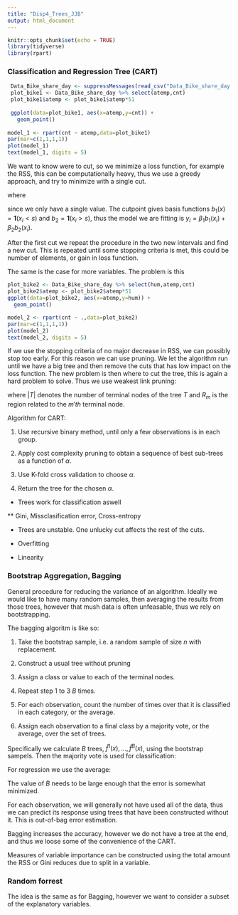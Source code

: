 ```yaml
---
title: "Disp4_Trees_JJB"
output: html_document
---
```


```r
knitr::opts_chunk$set(echo = TRUE)
library(tidyverse)
library(rpart)

```

### Classification and Regression Tree (CART)

```r
 Data_Bike_share_day <- suppressMessages(read_csv("Data_Bike_share_day.csv"))
 plot_bike1 <- Data_Bike_share_day %>% select(atemp,cnt)
 plot_bike1$atemp <- plot_bike1$atemp*51
 
 ggplot(data=plot_bike1, aes(x=atemp,y=cnt)) + 
   geom_point() 
  
model_1 <- rpart(cnt ~ atemp,data=plot_bike1)
par(mar=c(1,1,1,1))
plot(model_1)
text(model_1, digits = 5)
```

We want to know were to cut, so we minimize a loss function, for example the RSS, this can be computationally heavy, thus we use a greedy approach, and try to minimize with a single cut.


\begin{align}
\arg\ \underset{s}{\min}\ \left(\arg\underset{c_1}{\min}\ \sum_{x_i<s} (y_i-c_1)^2 + \arg\underset{c_2}{\min}\ \sum_{x_i>s} (y_i-c_2)^2 \right)
\end{align}
where
\begin{align}
\arg\underset{c_1}{\min}\ \sum_{x_i<s} (y_i-c_1)^2 = \hat{y_1}, \quad \arg\underset{c_2}{\min}\ \sum_{x_i<s} (y_i-c_1)^2 = \hat{y_2} 
\end{align}

since we only have a single value. The cutpoint gives basis functions $b_1 (x)=\mathbf{1}(x_i<s)$ and $b_2=\mathbf{1}(x_i>s)$, thus the model we are fitting is $y_i=\beta_1b_1(x_i)+\beta_2b_2(x_i)$.

After the first cut we repeat the procedure in the two new intervals and find a new cut.
This is repeated until some stopping criteria is met, this could be number of elements, or gain in loss function.

The same is the case for more variables. The problem is this

\begin{align}
\arg\ \underset{s,j}{\min}\ \left( \sum_{i|x_i\in R_1(s,j)} (y_i-\hat{y}_{R_1})^2 + \sum_{i|x_i\in R_2(s,j)} (y_i-\hat{y}_{R_2})^2 \right)
\end{align}

```r
plot_bike2 <- Data_Bike_share_day %>% select(hum,atemp,cnt)
plot_bike2$atemp <- plot_bike2$atemp*51
ggplot(data=plot_bike2, aes(x=atemp,y=hum)) +
  geom_point()

model_2 <- rpart(cnt ~ .,data=plot_bike2)
par(mar=c(1,1,1,1))
plot(model_2)
text(model_2, digits = 5)


```

If we use the stopping criteria of no major decrease in RSS, we can possibly stop too early.
For this reason we can use pruning. We let the algorithm run until we have a big tree and then remove the cuts that has low impact on the loss function. The new problem is then where to cut the tree, this is again a hard problem to solve. Thus we use weakest link pruning:

\begin{align}
C_\alpha(T)=\sum^{|T|}_{m=1}\sum_{\{i|x_i\in R_m\}}(y_i-\hat{y}_{R_m})^2+\alpha|T|
\end{align}

where $|T|$ denotes the number of terminal nodes of the tree $T$ and $R_m$ is the region related to the $m'th$ terminal node.

Algorithm for CART:

1. Use recursive binary method, until only a few observations is in each group.

1. Apply cost complexity pruning to obtain a sequence of best sub-trees as a function of $\alpha$.

1. Use K-fold cross validation to choose $\alpha$.

1. Return the tree for the chosen $\alpha$.

* Trees work for classification aswell

** Gini, Missclasification error, Cross-entropy

* Trees are unstable. One unlucky cut affects the rest of the cuts.

* Overfitting

* Linearity

### Bootstrap Aggregation, Bagging

General procedure for reducing the variance of an algorithm. Ideally we would like to have many random samples, then averaging the results from those trees, however that mush data is often unfeasable, thus we rely on bootstrapping.

The bagging algoritm is like so:

1. Take the bootstrap sample, i.e. a random sample of size $n$ with replacement.

1. Construct a usual tree without pruning

1. Assign a class or value to each of the terminal nodes.

1. Repeat step $1$ to $3$ $B$ times.

1. For each observation, count the number of times over that it is classified in each category, or the average.

1. Assign each observation to a final class by a majority vote, or the average, over the set of trees.

Specifically we calculate $B$ trees, $\hat{f}^1(x),\ldots,\hat{f}^B(x)$, using the bootstrap sampels.
Then the majority vote is used for classification:

\begin{align}
\hat{f}_{vote}(x)= \arg\underset{k}{\max}\ \sum_{j=1}^B \mathbf{1} (\hat{f}^j(x)=k). 
\end{align}

For regression we use the average:

\begin{align}
\hat{f}_{avg}(x)= \frac{1}{B}\sum_{j=1}^B\hat{f}^j(x). 
\end{align}

The value of $B$ needs to be large enough that the error is somewhat minimized.

For each observation, we will generally not have used all of the data, thus we can predict its response using trees that have been constructed without it. This is out-of-bag error estimation.

Bagging increases the accuracy, however we do not have a tree at the end, and thus we loose some of the convenience of the CART.

Measures of variable importance can be constructed using the total amount the RSS or 
Gini reduces due to split in a variable. 

### Random forrest

The idea is the same as for Bagging, however we want to consider a subset of the explanatory variables.


